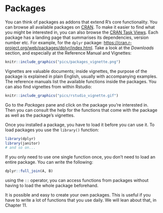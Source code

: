 # Packages

You can think of packages as addons that extend R's core functionality. You can browse all available
packages on [CRAN](https://cloud.r-project.org/). To make it easier to find what you might be
interested in, you can also browse the [CRAN Task Views](https://cloud.r-project.org/web/views/).
Each package has a landing page that summarises its dependencies, version number etc. For example,
for the `dplyr` package: [https://cran.r-project.org/web/packages/dplyr/index.html](https://cran.r-project.org/web/packages/dplyr/index.html).
Take a look at the *Downloads* section, and especially at the Reference Manual and Vignettes:

```r
knitr::include_graphics("pics/packages_vignette.png")
```

Vignettes are valuable documents; inside vignettes, the purpose of the package is explained in
plain English, usually with accompanying examples. The reference manuals list the available functions
inside the packages. You can also find vignettes from within Rstudio:


```r
knitr::include_graphics("pics/rstudio_vignette.gif")
```

Go to the *Packages* pane and click on the package you're interested in. Then you can consult the
help for the functions that come with the package as well as the package's vignettes.

Once you installed a package, you have to load it before you can use it. To load packages you use the
`library()` function:

```r
library(dplyr)
library(janitor)
# and so on...
```

If you only need to use one single function once, you don't need to load an entire package. You can
write the following:

```r
dplyr::full_join(A, B)
```

using the `::` operator, you can access functions from packages without having to load the whole
package beforehand.

It is possible and easy to create your own packages. This is useful if you have to write a lot of
functions that you use daily. We will lean about that, in Chapter 11.
